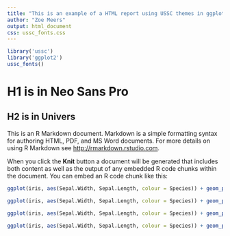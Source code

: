 ```yaml
---
title: "This is an example of a HTML report using USSC themes in ggplot2 as well as USSC fonts in the report itself"
author: "Zoe Meers"
output: html_document
css: ussc_fonts.css
---
```


```r
library('ussc')
library('ggplot2')
ussc_fonts()
```

# H1 is in Neo Sans Pro
## H2 is in Univers

This is an R Markdown document. Markdown is a simple formatting syntax for authoring HTML, PDF, and MS Word documents. For more details on using R Markdown see <http://rmarkdown.rstudio.com>.

When you click the **Knit** button a document will be generated that includes both content as well as the output of any embedded R code chunks within the document. You can embed an R code chunk like this:

```r
ggplot(iris, aes(Sepal.Width, Sepal.Length, colour = Species)) + geom_point(size = 4, alpha=0.4) +  theme_ussc_univers() + labs(title="Univers Header", x="Univers Font: Sepal Width", y="Univers Font: Sepal Length", caption = "Based on data from YouGov-USSC") + scale_colour_ussc("main", reverse=TRUE) 
```
```r
ggplot(iris, aes(Sepal.Width, Sepal.Length, colour = Species)) + geom_point(size = 4, alpha=0.4) +  theme_ussc() + labs(title="Neo Sans Pro Header", x="Univers Font: Sepal Width", y="Univers Font: Sepal Length", caption = "Based on data from YouGov-USSC") + scale_colour_ussc("blue", reverse=TRUE)
```
```r
ggplot(iris, aes(Sepal.Width, Sepal.Length, colour = Species)) + geom_point(size = 4) +  theme_ussc_univers_light() + labs(title="Univers Header", x="Univers Font: Sepal Width", y="Univers Font: Sepal Length", caption = "Based on data from YouGov-USSC") + scale_colour_ussc("main") 
```
```r
ggplot(iris, aes(Sepal.Width, Sepal.Length, colour = Species)) + geom_point(size = 4, alpha=0.7) +  theme_ussc_neosanspro_light() + labs(title="Neo Sans Pro Header", x="NSP Font: Sepal Width", y="NSP Font: Sepal Length", caption = "Based on data from YouGov-USSC") + scale_colour_ussc("grey")
```
